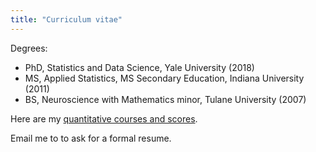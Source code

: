 ```yaml
---
title: "Curriculum vitae"
---
```



Degrees:

- PhD, Statistics and Data Science, Yale University (2018)
- MS, Applied Statistics, MS Secondary Education, Indiana University (2011)
- BS, Neuroscience with Mathematics minor, Tulane University (2007)


Here are my [quantitative courses and scores](static/QuantitativeCoursework.pdf).


Email me to to ask for a formal resume.